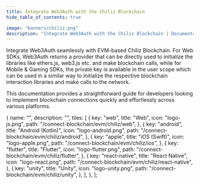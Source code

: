 ```yaml
---
title: Integrate Web3Auth with the Chiliz Blockchain
hide_table_of_contents: true

image: "banners/chiliz.png"
description: "Integrate Web3Auth with the Chiliz Blockchain | Documentation - Web3Auth"
---
```



<SEO
  title="Integrate Web3Auth with the Chiliz Blockchain"
  description="Integrate Web3Auth with the Chiliz Blockchain | Documentation - Web3Auth"
  image="https://web3auth.io/docs/banners/chiliz.png"
  slug="/connect-blockchain/evm/chiliz"
/>

Integrate Web3Auth seamlessly with EVM-based Chiliz Blockchain. For Web SDKs, Web3Auth returns a
provider that can be directly used to initialize the libraries like ethers.js, web3.js etc. and make
blockchain calls, while for Mobile & Gaming SDKs, the private key is available in the user scope
which can be used in a similar way to initialize the respective blockchain interaction libraries and
make calls to the network.

This documentation provides a straightforward guide for developers looking to implement blockchain
connections quickly and effortlessly across various platforms.

  {
    name: "",
    description: "",
    tiles: [
      {
        key: "web",
        title: "Web",
        icon: "logo-js.png",
        path: "/connect-blockchain/evm/chiliz/web",
      },
      {
        key: "android",
        title: "Android (Kotlin)",
        icon: "logo-android.png",
        path: "/connect-blockchain/evm/chiliz/android",
      },
      {
        key: "apple",
        title: "iOS (Swift)",
        icon: "logo-apple.png",
        path: "/connect-blockchain/evm/chiliz/ios",
      },
      {
        key: "flutter",
        title: "Flutter",
        icon: "logo-flutter.png",
        path: "/connect-blockchain/evm/chiliz/flutter",
      },
      {
        key: "react-native",
        title: "React Native",
        icon: "logo-react.png",
        path: "/connect-blockchain/evm/chiliz/react-native",
      },
      {
        key: "unity",
        title: "Unity",
        icon: "logo-unity.png",
        path: "/connect-blockchain/evm/chiliz/unity",
      },
    ],
  },
];

<Tiles tileGroups={Chiliz} />
